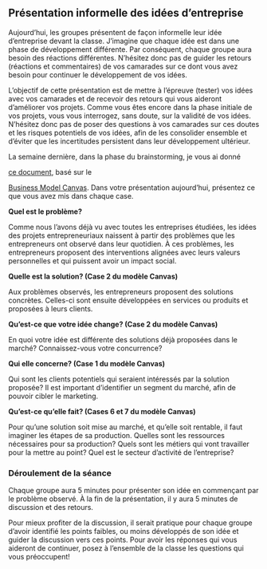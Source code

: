 ## Présentation informelle des idées d'entreprise

Aujourd’hui, les groupes présentent de façon informelle leur idée d’entreprise devant la classe. J’imagine que chaque idée est dans une phase de développement différente. Par conséquent, chaque groupe aura besoin des réactions différentes. N’hésitez donc pas de guider les retours (réactions et commentaires) de vos camarades sur ce dont vous avez besoin pour continuer le développement de vos idées.

L’objectif de cette présentation est de mettre à l’épreuve (tester) vos idées avec vos camarades et de recevoir des retours qui vous aideront d’améliorer vos projets. Comme vous êtes encore dans la phase initiale de vos projets, vous vous interrogez, sans doute, sur la validité de vos idées. N’hésitez donc pas de poser des questions à vos camarades sur ces doutes et les risques potentiels de vos idées, afin de les consolider ensemble et d’éviter que les incertitudes persistent dans leur développement ultérieur.

La semaine dernière, dans la phase du brainstorming, je vous ai donné<span></span>

[ce document](<https://canvas.its.virginia.edu/courses/264/files/326795?wrap=1>), basé sur le<span></span>

[Business Model Canvas](<https://canvas.its.virginia.edu/courses/264/pages/business-model-canvas?module_item_id=101265>). Dans votre présentation aujourd’hui, présentez ce que vous avez mis dans chaque case.

**Quel est le problème?**

Comme nous l’avons déjà vu avec toutes les entreprises étudiées, les idées des projets entrepreneuriaux naissent à partir des problèmes que les entrepreneurs ont observé dans leur quotidien. À ces problèmes, les entrepreneurs proposent des interventions alignées avec leurs valeurs personnelles et qui puissent avoir un impact social.

**Quelle est la solution? (Case 2 du modèle Canvas)**

Aux problèmes observés, les entrepreneurs proposent des solutions concrètes. Celles-ci sont ensuite développées en services ou produits et proposées à leurs clients.

**Qu’est-ce que votre idée change? (Case 2 du modèle Canvas)**

En quoi votre idée est différente des solutions déjà proposées dans le marché? Connaissez-vous votre concurrence?

**Qui elle concerne? (Case 1 du modèle Canvas)**

Qui sont les clients potentiels qui seraient intéressés par la solution proposée? Il est important d’identifier un segment du marché, afin de pouvoir cibler le marketing.

**Qu’est-ce qu’elle fait? (Cases 6 et 7 du modèle Canvas)**

Pour qu’une solution soit mise au marché, et qu’elle soit rentable, il faut imaginer les étapes de sa production. Quelles sont les ressources nécessaires pour sa production? Quels sont les métiers qui vont travailler pour la mettre au point? Quel est le secteur d’activité de l’entreprise?

<section id="déroulement-de-la-séance" class="level3"><h3>Déroulement de la séance&nbsp;</h3><p>Chaque groupe aura 5 minutes pour présenter son idée en commençant par le problème observé. À la fin de la présentation, il y aura 5 minutes de discussion et des retours.</p><p>Pour mieux profiter de la discussion, il serait pratique pour chaque groupe d’avoir identifié les points faibles, ou moins développés de son idée et guider la discussion vers ces points. Pour avoir les réponses qui vous aideront de continuer, posez à l’ensemble de la classe les questions qui vous préoccupent!</p></section>

